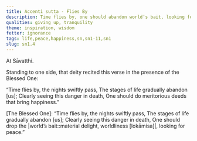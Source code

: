 ```yaml
---
title: Accenti sutta - Flies By
description: Time flies by, one should abandon world’s bait, looking for peace.
qualities: giving up, tranquility
theme: inspiration, wisdom
fetter: ignorance
tags: life,peace,happiness,sn,sn1-11,sn1
slug: sn1.4
---
```


At Sāvatthi.

Standing to one side, that deity recited this verse in the presence of the Blessed One:

“Time flies by, the nights swiftly pass,
The stages of life gradually abandon [us];
Clearly seeing this danger in death,
One should do meritorious deeds that bring happiness.”

[The Blessed One]: “Time flies by, the nights swiftly pass,
The stages of life gradually abandon [us];
Clearly seeing this danger in death,
One should drop the |world’s bait::material delight, worldliness [lokāmisa]|, looking for peace.”